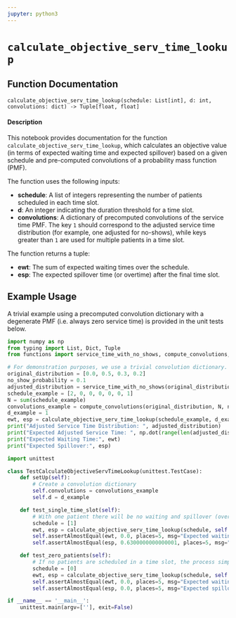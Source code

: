 ```yaml
---
jupyter: python3
---
```


# `calculate_objective_serv_time_lookup` {.unnumbered}

## Function Documentation

`calculate_objective_serv_time_lookup(schedule: List[int], d: int, convolutions: dict) -> Tuple[float, float]`

#### Description

This notebook provides documentation for the function `calculate_objective_serv_time_lookup`, which calculates an objective value (in terms of expected waiting time and expected spillover) based on a given schedule and pre-computed convolutions of a probability mass function (PMF). 

The function uses the following inputs:

- **schedule**: A list of integers representing the number of patients scheduled in each time slot.
- **d**: An integer indicating the duration threshold for a time slot.
- **convolutions**: A dictionary of precomputed convolutions of the service time PMF. The key `1` should correspond to the adjusted service time distribution (for example, one adjusted for no-shows), while keys greater than `1` are used for multiple patients in a time slot.

The function returns a tuple:

- **ewt**: The sum of expected waiting times over the schedule.
- **esp**: The expected spillover time (or overtime) after the final time slot.

## Example Usage

A trivial example using a precomputed convolution dictionary with a degenerate PMF (i.e. always zero service time) is provided in the unit tests below.


```python
import numpy as np
from typing import List, Dict, Tuple
from functions import service_time_with_no_shows, compute_convolutions, calculate_objective_serv_time_lookup

# For demonstration purposes, we use a trivial convolution dictionary.
original_distribution = [0.0, 0.5, 0.3, 0.2]
no_show_probability = 0.1
adjusted_distribution = service_time_with_no_shows(original_distribution, no_show_probability)
schedule_example = [2, 0, 0, 0, 0, 0, 1]
N = sum(schedule_example)
convolutions_example = compute_convolutions(original_distribution, N, no_show_probability)
d_example = 1
ewt, esp = calculate_objective_serv_time_lookup(schedule_example, d_example, convolutions_example)
print("Adjusted Service Time Distribution: ", adjusted_distribution)
print("Expected Adjusted Service Time: ", np.dot(range(len(adjusted_distribution)), adjusted_distribution))
print("Expected Waiting Time:", ewt)
print("Expected Spillover:", esp)
```

```python
import unittest

class TestCalculateObjectiveServTimeLookup(unittest.TestCase):
    def setUp(self):
        # Create a convolution dictionary
        self.convolutions = convolutions_example
        self.d = d_example

    def test_single_time_slot(self):
        # With one patient there will be no waiting and spillover (overtime) can be calculated by hand.
        schedule = [1]
        ewt, esp = calculate_objective_serv_time_lookup(schedule, self.d, self.convolutions)
        self.assertAlmostEqual(ewt, 0.0, places=5, msg="Expected waiting time should be 0")
        self.assertAlmostEqual(esp, 0.6300000000000001, places=5, msg="Expected spillover should be 0")

    def test_zero_patients(self):
        # If no patients are scheduled in a time slot, the process simply advances in time.
        schedule = [0]
        ewt, esp = calculate_objective_serv_time_lookup(schedule, self.d, self.convolutions)
        self.assertAlmostEqual(ewt, 0.0, places=5, msg="Expected waiting time should be 0 when no patients")
        self.assertAlmostEqual(esp, 0.0, places=5, msg="Expected spillover should be 0 when no patients")

if __name__ == '__main__':
    unittest.main(argv=[''], exit=False)
```

